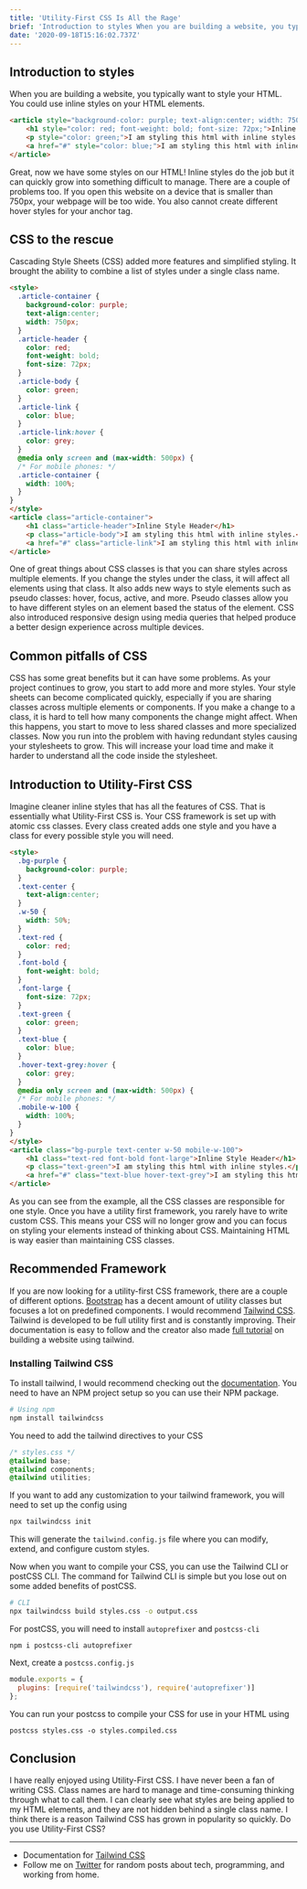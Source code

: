 ```yaml
---
title: 'Utility-First CSS Is All the Rage'
brief: 'Introduction to styles When you are building a website, you typically want to style your HTML. You could use inline styles on your HTML elements.'
date: '2020-09-18T15:16:02.737Z'
---
```


## Introduction to styles

When you are building a website, you typically want to style your HTML. You could use inline styles on your HTML elements.

```html
<article style="background-color: purple; text-align:center; width: 750px;">
    <h1 style="color: red; font-weight: bold; font-size: 72px;">Inline Style Header</h1>
    <p style="color: green;">I am styling this html with inline styles.</p>
    <a href="#" style="color: blue;">I am styling this html with inline styles.</p>
</article>
```

Great, now we have some styles on our HTML! Inline styles do the job but it can quickly grow into something difficult to manage. There are a couple of problems too. If you open this website on a device that is smaller than 750px, your webpage will be too wide. You also cannot create different hover styles for your anchor tag.

## CSS to the rescue

Cascading Style Sheets (CSS) added more features and simplified styling. It brought the ability to combine a list of styles under a single class name.

```html
<style>
  .article-container {
    background-color: purple;
    text-align:center;
    width: 750px;
  }
  .article-header {
    color: red;
    font-weight: bold;
    font-size: 72px;
  }
  .article-body {
    color: green;
  }
  .article-link {
    color: blue;
  }
  .article-link:hover {
    color: grey;
  }
  @media only screen and (max-width: 500px) {
  /* For mobile phones: */
  .article-container {
    width: 100%;
  }
}
</style>
<article class="article-container">
    <h1 class="article-header">Inline Style Header</h1>
    <p class="article-body">I am styling this html with inline styles.</p>
    <a href="#" class="article-link">I am styling this html with inline styles.</p>
</article>
```

One of great things about CSS classes is that you can share styles across multiple elements. If you change the styles under the class, it will affect all elements using that class. It also adds new ways to style elements such as pseudo classes: hover, focus, active, and more. Pseudo classes allow you to have different styles on an element based the status of the element. CSS also introduced responsive design using media queries that helped produce a better design experience across multiple devices.

## Common pitfalls of CSS

CSS has some great benefits but it can have some problems. As your project continues to grow, you start to add more and more styles. Your style sheets can become complicated quickly, especially if you are sharing classes across multiple elements or components. If you make a change to a class, it is hard to tell how many components the change might affect. When this happens, you start to move to less shared classes and more specialized classes. Now you run into the problem with having redundant styles causing your stylesheets to grow. This will increase your load time and make it harder to understand all the code inside the stylesheet.

## Introduction to Utility-First CSS

Imagine cleaner inline styles that has all the features of CSS. That is essentially what Utility-First CSS is. Your CSS framework is set up with atomic css classes. Every class created adds one style and you have a class for every possible style you will need.

```html
<style>
  .bg-purple {
    background-color: purple;
  }
  .text-center {
    text-align:center;
  }
  .w-50 {
    width: 50%;
  }
  .text-red {
    color: red;
  }
  .font-bold {
    font-weight: bold;
  }
  .font-large {
    font-size: 72px;
  }
  .text-green {
    color: green;
  }
  .text-blue {
    color: blue;
  }
  .hover-text-grey:hover {
    color: grey;
  }
  @media only screen and (max-width: 500px) {
  /* For mobile phones: */
  .mobile-w-100 {
    width: 100%;
  }
}
</style>
<article class="bg-purple text-center w-50 mobile-w-100">
    <h1 class="text-red font-bold font-large">Inline Style Header</h1>
    <p class="text-green">I am styling this html with inline styles.</p>
    <a href="#" class="text-blue hover-text-grey">I am styling this html with inline styles.</p>
</article>
```

As you can see from the example, all the CSS classes are responsible for one style. Once you have a utility first framework, you rarely have to write custom CSS. This means your CSS will no longer grow and you can focus on styling your elements instead of thinking about CSS. Maintaining HTML is way easier than maintaining CSS classes.

## Recommended Framework

If you are now looking for a utility-first CSS framework, there are a couple of different options. [Bootstrap](https://getbootstrap.com/) has a decent amount of utility classes but focuses a lot on predefined components. I would recommend [Tailwind CSS](https://tailwindcss.com/). Tailwind is developed to be full utility first and is constantly improving. Their documentation is easy to follow and the creator also made [full tutorial](https://tailwindcss.com/course) on building a website using tailwind.

### Installing Tailwind CSS

To install tailwind, I would recommend checking out the [documentation](https://tailwindcss.com/docs/installation). You need to have an NPM project setup so you can use their NPM package.

```bash
# Using npm
npm install tailwindcss
```

You need to add the tailwind directives to your CSS

```css
/* styles.css */
@tailwind base;
@tailwind components;
@tailwind utilities;
```

If you want to add any customization to your tailwind framework, you will need to set up the config using

```bash
npx tailwindcss init
```

This will generate the `tailwind.config.js` file where you can modify, extend, and configure custom styles.

Now when you want to compile your CSS, you can use the Tailwind CLI or postCSS CLI. The command for Tailwind CLI is simple but you lose out on some added benefits of postCSS.

```bash
# CLI
npx tailwindcss build styles.css -o output.css
```

For postCSS, you will need to install `autoprefixer` and `postcss-cli`

```
npm i postcss-cli autoprefixer
```

Next, create a `postcss.config.js`

```js
module.exports = {
  plugins: [require('tailwindcss'), require('autoprefixer')]
};
```

You can run your postcss to compile your CSS for use in your HTML using

```
postcss styles.css -o styles.compiled.css
```

## Conclusion

I have really enjoyed using Utility-First CSS. I have never been a fan of writing CSS. Class names are hard to manage and time-consuming thinking through what to call them. I can clearly see what styles are being applied to my HTML elements, and they are not hidden behind a single class name. I think there is a reason Tailwind CSS has grown in popularity so quickly. Do you use Utility-First CSS?

---

- Documentation for [Tailwind CSS](https://tailwindcss.com/)
- Follow me on [Twitter](https://twitter.com/CodeByCorey) for random posts about tech, programming, and working from home.
